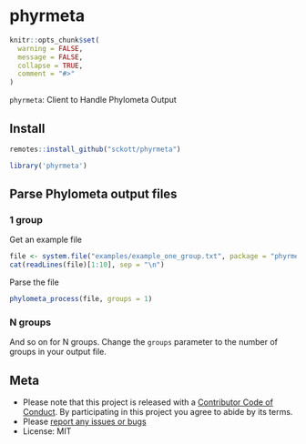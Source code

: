 phyrmeta
========

```r
knitr::opts_chunk$set(
  warning = FALSE,
  message = FALSE,
  collapse = TRUE,
  comment = "#>"
)
```

`phyrmeta`: Client to Handle Phylometa Output

## Install

```r
remotes::install_github("sckott/phyrmeta")
```

```r
library('phyrmeta')
```

## Parse Phylometa output files

### 1 group

Get an example file

```r
file <- system.file("examples/example_one_group.txt", package = "phyrmeta")
cat(readLines(file)[1:10], sep = "\n")
```

Parse the file

```r
phylometa_process(file, groups = 1)
```

### N groups

And so on for N groups. Change the `groups` parameter to the number of groups
in your output file.


## Meta

* Please note that this project is released with a [Contributor Code of Conduct](CONDUCT.md). 
By participating in this project you agree to abide by its terms.
* Please [report any issues or bugs](https://github.com/sckott/phyrmeta/issues)
* License: MIT
